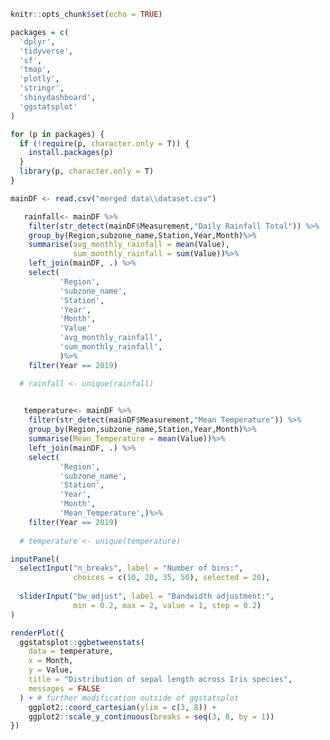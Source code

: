 
```r
knitr::opts_chunk$set(echo = TRUE)
```
```r
packages = c(
  'dplyr',
  'tidyverse',
  'sf', 
  'tmap',
  'plotly',
  'stringr',
  'shinydashboard',
  'ggstatsplot'
)

for (p in packages) {
  if (!require(p, character.only = T)) {
    install.packages(p)
  }
  library(p, character.only = T)
}

mainDF <- read.csv("merged data\\dataset.csv")
```

```r
   rainfall<- mainDF %>%
    filter(str_detect(mainDF$Measurement,"Daily Rainfall Total")) %>%
    group_by(Region,subzone_name,Station,Year,Month)%>%
    summarise(avg_monthly_rainfall = mean(Value),
              sum_monthly_rainfall = sum(Value))%>%
    left_join(mainDF, .) %>%
    select(
           'Region',
           'subzone_name',
           'Station',
           'Year',
           'Month',
           'Value'
           'avg_monthly_rainfall',
           'sum_monthly_rainfall',
           )%>%
    filter(Year == 2019)

  # rainfall <- unique(rainfall)
    

   temperature<- mainDF %>%
    filter(str_detect(mainDF$Measurement,"Mean Temperature")) %>%
    group_by(Region,subzone_name,Station,Year,Month)%>%
    summarise(Mean_Temperature = mean(Value))%>%
    left_join(mainDF, .) %>%
    select(
           'Region',
           'subzone_name',
           'Station',
           'Year',
           'Month',
           'Mean_Temperature',)%>%
    filter(Year == 2019)
   
  # temperature <- unique(temperature)

```

```r
inputPanel(
  selectInput("n_breaks", label = "Number of bins:",
              choices = c(10, 20, 35, 50), selected = 20),
  
  sliderInput("bw_adjust", label = "Bandwidth adjustment:",
              min = 0.2, max = 2, value = 1, step = 0.2)
)

renderPlot({
  ggstatsplot::ggbetweenstats(
    data = temperature,
    x = Month,
    y = Value,
    title = "Distribution of sepal length across Iris species",
    messages = FALSE
  ) + # further modification outside of ggstatsplot
    ggplot2::coord_cartesian(ylim = c(3, 8)) +
    ggplot2::scale_y_continuous(breaks = seq(3, 8, by = 1))
})
```